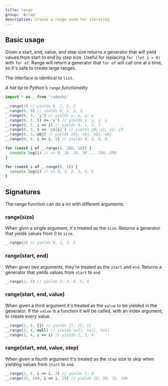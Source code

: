 ```yaml
---
title: range
group: 'Array'
description: Create a range used for iterating
---
```


## Basic usage

Given a start, end, value, and step size returns a generator that will yield values from start to end by step size. Useful for replacing `for (let i = 0)` with `for of`. Range will return a generator that `for of` will call one at a time, so it's safe to create large ranges.

The interface is identical to `list`.

_A hat tip to Python's `range` functionality_

```ts
import * as _ from 'radashi'

_.range(3) // yields 0, 1, 2, 3
_.range(0, 3) // yields 0, 1, 2, 3
_.range(0, 3, 'y') // yields y, y, y, y
_.range(0, 3, () => 'y') // yields y, y, y, y
_.range(0, 3, i => i) // yields 0, 1, 2, 3
_.range(0, 3, i => `y${i}`) // yields y0, y1, y2, y3
_.range(0, 3, obj) // yields obj, obj, obj, obj
_.range(0, 6, i => i, 2) // yields 0, 2, 4, 6

for (const i of _.range(0, 200, 10)) {
  console.log(i) // => 0, 10, 20, 30 ... 190, 200
}

for (const i of _.range(0, 5)) {
  console.log(i) // => 0, 1, 2, 3, 4, 5
}
```

## Signatures

The range function can do a lot with different arguments.

### range(size)

When givin a single argument, it's treated as the `size`. Returns a generator that yields values from 0 to `size`.

```ts
_.range(3) // yields 0, 1, 2, 3
```

### range(start, end)

When given two arguments, they're treated as the `start` and `end`. Returns a generator that yields values from `start` to `end`

```ts
_.range(2, 6) // yields 2, 3, 4, 5, 6
```

### range(start, end, value)

When given a third argument it's treated as the `value` to be yielded in the generator. If the `value` is a function it will be called, with an index argument, to create every value.

```ts
_.range(2, 4, {}) // yields {}, {}, {}
_.range(2, 4, null) // yields null, null, null
_.range(2, 4, i => i) // yields 2, 3, 4
```

### range(start, end, value, step)

When given a fourth argument it's treated as the `step` size to skip when yielding values from `start` to `end`.

```ts
_.range(2, 4, i => i, 2) // yields 2, 4
_.range(25, 100, i => i, 25) // yields 25, 50, 75, 100
```
